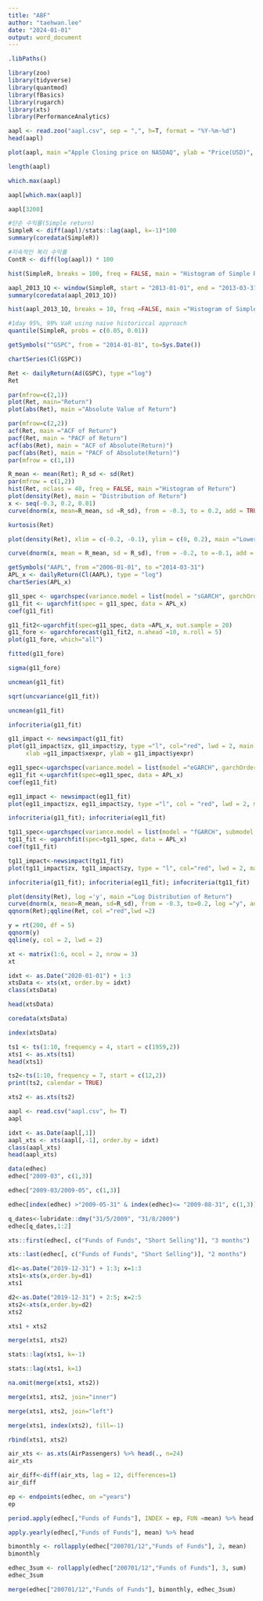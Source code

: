 ```yaml
---
title: "ABF"
author: "taehwan.lee"
date: "2024-01-01"
output: word_document
---
```


```r
.libPaths()
```

```r
library(zoo)
library(tidyverse)
library(quantmod)
library(fBasics)
library(rugarch)
library(xts)
library(PerformanceAnalytics)
```

```r
aapl <- read.zoo("aapl.csv", sep = ",", h=T, format = "%Y-%m-%d")
head(aapl)
```

```r
plot(aapl, main ="Apple Closing price on NASDAQ", ylab = "Price(USD)", xlab = "DAte")
```

```r
length(aapl)
```

```r
which.max(aapl)
```

```r
aapl[which.max(aapl)]
```
```r
aapl[3200]
```
```r
#단순 수익률(Simple return)
SimpleR <- diff(aapl)/stats::lag(aapl, k=-1)*100
summary(coredata(SimpleR))
```

```r
#지속적인 복리 수익률
ContR <- diff(log(aapl)) * 100
```
```r
hist(SimpleR, breaks = 100, freq = FALSE, main = "Histogram of Simple Returns", xlab = "Percent(%)")
```

```r
aapl_2013_1Q <- window(SimpleR, start = "2013-01-01", end = "2013-03-31")
summary(coredata(aapl_2013_1Q))
```

```r
hist(aapl_2013_1Q, breaks = 10, freq =FALSE, main ="Histogram of Simple Returns", xlab ="Percent(%)")
```
```r
#1day 95%, 99% VaR using naive historiccal approach
quantile(SimpleR, probs = c(0.05, 0.01))
```

```r
getSymbols("^GSPC", from = "2014-01-01", to=Sys.Date())
```

```r
chartSeries(Cl(GSPC))
```

```r
Ret <- dailyReturn(Ad(GSPC), type ="log")
Ret
```

```r
par(mfrow=c(2,1))
plot(Ret, main="Return")
plot(abs(Ret), main ="Absolute Value of Return")
```

```r
par(mfrow=c(2,2))
acf(Ret, main ="ACF of Return")
pacf(Ret, main = "PACF of Return")
acf(abs(Ret), main = "ACF of Absolute(Return)")
pacf(abs(Ret), main = "PACF of Absolute(Return)")
par(mfrow = c(1,1))
```

```r
R_mean <- mean(Ret); R_sd <- sd(Ret)
par(mfrow = c(1,2))
hist(Ret, nclass = 40, freq = FALSE, main ="Histogram of Return")
plot(density(Ret), main = "Distribution of Return")
x <- seq(-0.3, 0.2, 0.01)
curve(dnorm(x, mean=R_mean, sd =R_sd), from = -0.3, to = 0.2, add = TRUE, col = "red", lwd = 2)
```
```r
kurtosis(Ret)
```

```r
plot(density(Ret), xlim = c(-0.2, -0.1), ylim = c(0, 0.2), main ="Lower Tail Distribution of Return")

curve(dnorm(x, mean = R_mean, sd = R_sd), from = -0.2, to =-0.1, add = TRUE, col ="red", lwd = 2)
```
```r
getSymbols("AAPL", from ="2006-01-01", to ="2014-03-31")
APL_x <- dailyReturn(Cl(AAPL), type = "log")
chartSeries(APL_x)
```
```r
g11_spec <- ugarchspec(variance.model = list(model = "sGARCH", garchOrder = c(1,1), mean.model =list(armaOrder=c(0,0))))
g11_fit <- ugarchfit(spec = g11_spec, data = APL_x)
coef(g11_fit)
```
```r
g11_fit2<-ugarchfit(spec=g11_spec, data =APL_x, out.sample = 20)
g11_fore <- ugarchforecast(g11_fit2, n.ahead =10, n.roll = 5)
plot(g11_fore, which="all")
```

```r
fitted(g11_fore)
```
```r
sigma(g11_fore)
```
```r
uncmean(g11_fit)
```

```r
sqrt(uncvariance(g11_fit))
```

```r
uncmean(g11_fit)
```

```r
infocriteria(g11_fit)
```

```r
g11_impact <- newsimpact(g11_fit)
plot(g11_impact$zx, g11_impact$zy, type ="l", col="red", lwd = 2, main = "News Impact Analysis",
     xlab =g11_impact$xexpr, ylab = g11_impact$yexpr)
```

```r
eg11_spec<-ugarchspec(variance.model = list(model ="eGARCH", garchOrder = c(1,1)), mean.model = list(armaOrder=c(0,0)))
eg11_fit <-ugarchfit(spec=eg11_spec, data = APL_x)
coef(eg11_fit)
```

```r
eg11_impact <- newsimpact(eg11_fit)
plot(eg11_impact$zx, eg11_impact$zy, type ="l", col = "red", lwd = 2, main ="News Impact Analysis", xlab = g11_impact$xexpr, ylab = g11_impact$yexpr)
```
```r
infocriteria(g11_fit); infocriteria(eg11_fit)
```

```r
tg11_spec<-ugarchspec(variance.model = list(model = "fGARCH", submodel = "TGARCH", garchOrder = c(1,1)), mean.model = list(armaOrder = c(0,0)))
tg11_fit <- ugarchfit(spec=tg11_spec, data = APL_x)
coef(tg11_fit)
```
```r
tg11_impact<-newsimpact(tg11_fit)
plot(tg11_impact$zx, tg11_impact$zy, type = "l", col="red", lwd = 2, main ="News Impact Analysis", xlab = g11_impact$xexpr, ylab = g11_impact$yexpr)
```
```r
infocriteria(g11_fit); infocriteria(eg11_fit); infocriteria(tg11_fit)
```

```r
plot(density(Ret), log ='y', main ="Log Distribution of Return")
curve(dnorm(x, mean=R_mean, sd=R_sd), from = -0.3, to=0.2, log ="y", add = TRUE, col = "red", lwd = 2)
qqnorm(Ret);qqline(Ret, col ="red",lwd =2)
```

```r
y = rt(200, df = 5)
qqnorm(y)
qqline(y, col = 2, lwd = 2)
```

```r
xt <- matrix(1:6, ncol = 2, nrow = 3)
xt
```

```r
idxt <- as.Date("2020-01-01") + 1:3
xtsData <- xts(xt, order.by = idxt)
class(xtsData)
```
```r
head(xtsData)
```

```r
coredata(xtsData)
```
```r
index(xtsData)
```

```r
ts1 <- ts(1:10, frequency = 4, start = c(1959,2))
xts1 <- as.xts(ts1)
head(xts1)
```
```r
ts2<-ts(1:10, frequency = 7, start = c(12,2))
print(ts2, calendar = TRUE)
```

```r
xts2 <- as.xts(ts2)
```
```r
aapl <- read.csv("aapl.csv", h= T)
aapl
```
```r
idxt <- as.Date(aapl[,1])
aapl_xts <- xts(aapl[,-1], order.by = idxt)
class(aapl_xts)
head(aapl_xts)
```

```r
data(edhec)
edhec["2009-03", c(1,3)]
```

```r
edhec["2009-03/2009-05", c(1,3)]
```

```r
edhec[index(edhec) >"2009-05-31" & index(edhec)<= "2009-08-31", c(1,3)]
```

```r
q_dates<-lubridate::dmy("31/5/2009", "31/8/2009")
edhec[q_dates,1:2]
```

```r
xts::first(edhec[, c("Funds of Funds", "Short Selling")], "3 months")
```

```r
xts::last(edhec[, c("Funds of Funds", "Short Selling")], "2 months")
```

```r
d1<-as.Date("2019-12-31") + 1:3; x=1:3
xts1<-xts(x,order.by=d1)
xts1
```

```r
d2<-as.Date("2019-12-31") + 2:5; x=2:5
xts2<-xts(x,order.by=d2)
xts2
```

```r
xts1 + xts2
```
```r
merge(xts1, xts2)
```

```r
stats::lag(xts1, k=-1)
```
```r
stats::lag(xts1, k=1)
```

```r
na.omit(merge(xts1, xts2))
```

```r
merge(xts1, xts2, join="inner")
```
```r
merge(xts1, xts2, join="left")
```

```r
merge(xts1, index(xts2), fill=-1)
```

```r
rbind(xts1, xts2)
```

```r
air_xts <- as.xts(AirPassengers) %>% head(., n=24)
air_xts
```
```r
air_diff<-diff(air_xts, lag = 12, differences=1)
air_diff
```
```r
ep <- endpoints(edhec, on ="years")
ep
```
```r
period.apply(edhec[,"Funds of Funds"], INDEX = ep, FUN =mean) %>% head
```

```r
apply.yearly(edhec[,"Funds of Funds"], mean) %>% head
```

```r
bimonthly <- rollapply(edhec["200701/12","Funds of Funds"], 2, mean)
bimonthly
```
```r
edhec_3sum <- rollapply(edhec["200701/12","Funds of Funds"], 3, sum)
edhec_3sum
```

```r
merge(edhec["200701/12","Funds of Funds"], bimonthly, edhec_3sum)
```


